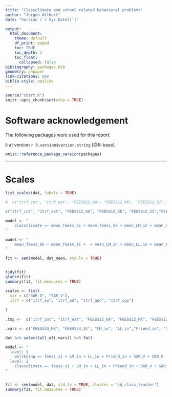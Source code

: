 ```yaml
---
title: "Classclimate and school related behavioral problems"
author: "Jürgen Wilbert"
date: "Version (`r Sys.Date()`)"

output:
  html_document:
    theme: default
    df_print: paged
    toc: TRUE
    toc_depth: 2
    toc_float:
      collapsed: false
bibliography: packages.bib
geometry: a4paper
link-citations: yes
biblio-style: apalike
---
```


```r
source("start.R")
knitr::opts_chunk$set(echo = TRUE)
```

# Software acknowledgement

The following packages were used for this report:  

`R` at version `r R.version$version.string` [@R-base]. 

```r
wmisc::reference_package_version(packages)
```

---


# Scales

```r
list_scales(dat, labels = TRUE)
```


```r
#  c("itrf_int", "itrf_ext", "FEESS12_GA", "FEESS12_KK", "FEESS12_SI","FEESS34_KK", "FEESS34_SI", "ELFE_WV", "ELFE_SV", "ELFE_TV", "age","LM_in", "LL_in","Friend_in","migration_background", "sex", "grade", "id_class_teacher")

c("itrf_int", "itrf_ext", "FEESS12_GA", "FEESS12_KK", "FEESS12_SI","FEESS34_KK", "FEESS34_SI", "ELFE_WV", "ELFE_SV", "ELFE_TV", "age","LM_in", "LL_in","Friend_in","migration_background", "sex", "grade", "id_class_teacher")

```


```r
model <- "
    classclimate =~ mean_feess_si + mean_feess_kk + mean_LM_in + mean_LL_in + mean_Friend_in + mean_sar_perpetrator + mean_sar_victim
"

model <- "
    mean_feess_kk ~ mean_feess_si +  + mean_LM_in + mean_LL_in + mean_Friend_in + mean_sar_perpetrator + mean_sar_victim
"

fit <- sem(model, dat_mean, std.lv = TRUE)


tidy(fit)
glance(fit)
summary(fit, fit.measures = TRUE)

```



```r

scales <- list(
  sar = c("SAR_O", "SAR_V"),
  itrf = c("itrf_sw", "itrf_ad", "itrf_apd", "itrf_opp")
  
)
  
.tmp <-  c("itrf_int", "itrf_ext", "FEESS12_GA", "FEESS12_KK", "FEESS12_SI","FEESS34_KK", "FEESS34_SI", "ELFE_WV", "ELFE_SV", "ELFE_TV", "age","LM_in", "LL_in","Friend_in","migration_background", "sex", "grade", "id_class_teacher")

.vars <- c("FEESS34_KK", "FEESS34_SI", "LM_in", "LL_in","Friend_in", "SAR_O", "SAR_V")

dat %>% select(all_of(.vars)) %>% fa()

model <- "
  level: 1
    wellbeing =~ feess_si + LM_in + LL_in + Friend_in + SAR_V + SAR_O
  level: 2
    classclimate =~ feess_si + LM_in + LL_in + Friend_in + SAR_V + SAR_O
"


fit <- sem(model, dat, std.lv = TRUE, cluster = "id_class_teacher")
summary(fit, fit.measures = TRUE)
```


